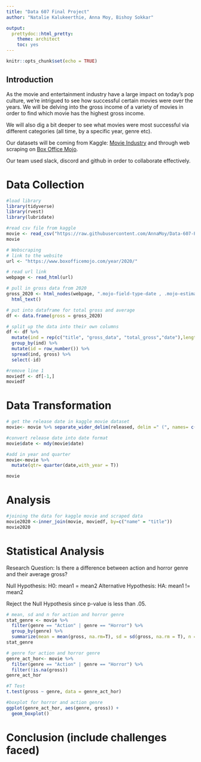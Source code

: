 ```yaml
---
title: "Data 607 Final Project"
author: "Natalie Kalukeerthie, Anna Moy, Bishoy Sokkar"

output: 
  prettydoc::html_pretty:
    theme: architect
    toc: yes
---
```


```r
knitr::opts_chunk$set(echo = TRUE)
```

## Introduction

As the movie and entertainment industry have a large impact on today’s pop culture, we’re intrigued to see how successful certain movies were over the years. We will be delving into the gross income of a variety of movies in order to find which movie has the highest gross income. 

We will also dig a bit deeper to see what movies were most successful via different categories (all time, by a specific year, genre etc).  

Our datasets will be coming from Kaggle: [Movie Industry](https://www.kaggle.com/datasets/danielgrijalvas/movies) and through web scraping on [Box Office Mojo](https://www.boxofficemojo.com/year/2020/). 

Our team used slack, discord and github in order to collaborate effectively.

# Data Collection
``` r
#load library
library(tidyverse)
library(rvest)
library(lubridate)
```

```r
#read csv file from kaggle
movie <- read_csv("https://raw.githubusercontent.com/AnnaMoy/Data-607-Project/main/movies.csv")
movie
```

```r
# Webscraping
# link to the website
url <- "https://www.boxofficemojo.com/year/2020/"

# read url link 
webpage <- read_html(url)

# pull in gross data from 2020
gross_2020 <- html_nodes(webpage, ".mojo-field-type-date , .mojo-estimatable , .mojo-cell-wide") %>%
  html_text()

# put into dataframe for total gross and average
df <- data.frame(gross = gross_2020)

# split up the data into their own columns
df <- df %>%
  mutate(ind = rep(c("title", "gross_data", "total_gross","date"),length.out = n())) %>%
  group_by(ind) %>%
  mutate(id = row_number()) %>%
  spread(ind, gross) %>%
  select(-id)

#remove line 1
moviedf <- df[-1,]
moviedf
```

# Data Transformation
```r
# get the release date in kaggle movie dataset
movie<- movie %>% separate_wider_delim(released, delim =" (", names= c("date","location"))

#convert release date into date format
movie$date <- mdy(movie$date)

#add in year and quarter
movie<-movie %>%
  mutate(qtr= quarter(date,with_year = T))

movie
```
# Analysis
```r
#joining the data for kaggle movie and scraped data
movie2020 <-inner_join(movie, moviedf, by=c("name" = "title"))
movie2020
```

# Statistical Analysis
Research Question: Is there a difference between action and horror genre and their average gross?

Null Hypothesis: H0: mean1 = mean2
Alternative Hypothesis: HA: mean1 != mean2

Reject the Null Hypothesis since p-value is less than .05.

```r
# mean, sd and n for action and horror genre
stat_genre <- movie %>%
  filter(genre == "Action" | genre == "Horror") %>%
  group_by(genre) %>%
  summarize(mean = mean(gross, na.rm=T), sd = sd(gross, na.rm = T), n = n())
stat_genre

# genre for action and horror genre
genre_act_hor<- movie %>%
  filter(genre == "Action" | genre == "Horror") %>%
  filter(!is.na(gross))
genre_act_hor

#T Test 
t.test(gross ~ genre, data = genre_act_hor)

#boxplot for horror and action genre
ggplot(genre_act_hor, aes(genre, gross)) +
  geom_boxplot() 
```

# Conclusion (include challenges faced)
